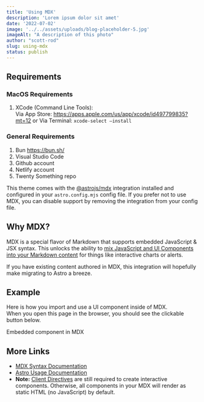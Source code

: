```yaml
---
title: 'Using MDX'
description: 'Lorem ipsum dolor sit amet'
date: '2022-07-02'
image: '../../assets/uploads/blog-placeholder-5.jpg'
imageAlt: "A description of this photo"
author: "scott-rod"
slug: using-mdx
status: publish
---
```


## Requirements 

### MacOS Requirements

1. XCode (Command Line Tools):  
Via App Store: https://apps.apple.com/us/app/xcode/id497799835?mt=12 or
Via Terminal: `xcode-select –install`

### General Requirements
1. Bun https://bun.sh/
2. Visual Studio Code
3. Github account
4. Netlify account
5. Twenty Something repo

This theme comes with the [@astrojs/mdx](https://docs.astro.build/en/guides/integrations-guide/mdx/) integration installed and configured in your `astro.config.mjs` config file. If you prefer not to use MDX, you can disable support by removing the integration from your config file.

## Why MDX?

MDX is a special flavor of Markdown that supports embedded JavaScript & JSX syntax. This unlocks the ability to [mix JavaScript and UI Components into your Markdown content](https://docs.astro.build/en/guides/markdown-content/#mdx-features) for things like interactive charts or alerts.

If you have existing content authored in MDX, this integration will hopefully make migrating to Astro a breeze.

## Example

Here is how you import and use a UI component inside of MDX.  
When you open this page in the browser, you should see the clickable button below.


<HeaderLink href="#" onclick="alert('clicked!')">
	Embedded component in MDX
</HeaderLink>

## More Links

- [MDX Syntax Documentation](https://mdxjs.com/docs/what-is-mdx)
- [Astro Usage Documentation](https://docs.astro.build/en/guides/markdown-content/#markdown-and-mdx-pages)
- **Note:** [Client Directives](https://docs.astro.build/en/reference/directives-reference/#client-directives) are still required to create interactive components. Otherwise, all components in your MDX will render as static HTML (no JavaScript) by default.
